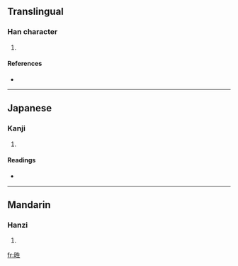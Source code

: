 ==Translingual==

===Han character===
{{Han char|rn=100|rad=生|as=04|sn=9|four=|canj=日竹手一 (AHQM), X日竹手一 (XAHQM)}}

# {{defn|Han|sort=生04}}

====References====
* {{Han ref|kx=0755.040|dkj=21676|dj=1164.030|hdz=42577.070|uh=7520|ud=29984}}

----

==Japanese==

===Kanji===
{{ja-kanji|grade=|rs=生04}}

# {{defn|Japanese}}

====Readings====
* {{ja-readings|on=[[せい]] (sei)|kun=|nanori=}}

----

==Mandarin==

===Hanzi===
{{cmn-hanzi|pin=[[qíng]] ([[qing2]])|wg=ch'ing<sup>2</sup>}}

# {{defn|Mandarin}}

[[fr:甠]]